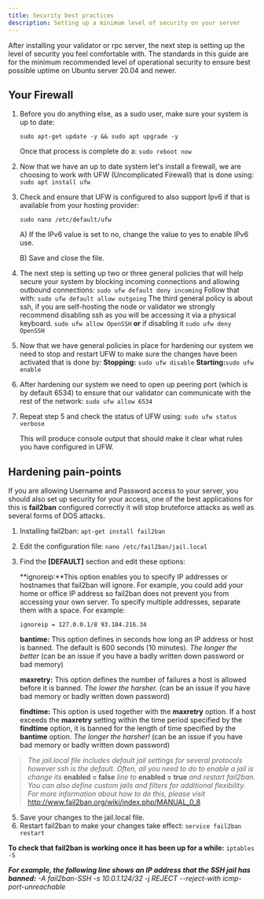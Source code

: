 ```yaml
---
title: Security best practices
description: Setting up a minimum level of security on your server
---
```


After installing your validator or rpc server, the next step is setting up the level of security you feel comfortable with. The standards in this guide are for the minimum recommended level of operational security to ensure best possible uptime on Ubuntu server 20.04 and newer.

## Your Firewall

1. Before you do anything else, as a sudo user, make sure your system is up to date:

   `sudo apt-get update -y && sudo apt upgrade -y`

   Once that process is complete do a:
   `sudo reboot now`

2. Now that we have an up to date system let's install a firewall, we are choosing to work with UFW (Uncomplicated Firewall) that is done using:
   `sudo apt install ufw`

3. Check and ensure that UFW is configured to also support Ipv6 if that is available from your hosting provider:

   `sudo nano /etc/default/ufw`

   A) If the IPv6 value is set to no, change the value to yes to enable IPv6 use.

   B) Save and close the file.

4. The next step is setting up two or three general policies that will help secure your system by blocking incoming connections and allowing outbound connections:
   `sudo ufw default deny incoming`
   Follow that with:
   `sudo ufw default allow outgoing`
   The third general policy is about ssh, if you are self-hosting the node or validator we strongly recommend disabling ssh as you will be accessing it via a physical keyboard.
   `sudo ufw allow OpenSSH` **or** if disabling it `sudo ufw deny OpenSSH`

5. Now that we have general policies in place for hardening our system we need to stop and restart UFW to make sure the changes have been activated that is done by:
   **Stopping:** `sudo ufw disable`
   **Starting:**`sudo ufw enable`

6. After hardening our system we need to open up peering port (which is by default 6534) to ensure that our validator can communicate with the rest of the network:
   `sudo ufw allow 6534`

7. Repeat step 5 and check the status of UFW using:
   `sudo ufw status verbose`

   This will produce console output that should make it clear what rules you have configured in UFW.

## Hardening pain-points

If you are allowing Username and Password access to your server, you should also set up security for your access, one of the best applications for this is **fail2ban** configured correctly it will stop bruteforce attacks as well as several forms of DOS attacks.

1. Installing fail2ban:
   `apt-get install fail2ban`

2. Edit the configuration file:
   `nano /etc/fail2ban/jail.local`

3. Find the **[DEFAULT]** section and edit these options:

   **ignoreip:**This option enables you to specify IP addresses or hostnames that fail2ban will ignore. For example, you could add your home or office IP address so fail2ban does not prevent you from accessing your own server. To specify multiple addresses, separate them with a space. For example:

   ```
   ignoreip = 127.0.0.1/8 93.184.216.34
   ```

   **bantime:** This option defines in seconds how long an IP address or host is banned. The default is 600 seconds (10 minutes). _The longer the better_ (can be an issue if you have a badly written down password or bad memory)

   **maxretry:** This option defines the number of failures a host is allowed before it is banned. _The lower the harsher._ (can be an issue if you have bad memory or badly written down password)

   **findtime:** This option is used together with the **maxretry** option. If a host exceeds the **maxretry** setting within the time period specified by the **findtime** option, it is banned for the length of time specified by the **bantime** option. _The longer the harsher!_ (can be an issue if you have bad memory or badly written down password)

> _The_ _jail.local_ _file includes default jail settings for several protocols however ssh is the default. Often, all you need to do to enable a jail is change its_ **enabled = false** _line to_ **enabled = true** _and restart fail2ban. You can also define custom jails and filters for additional flexibility. For more information about how to do this, please visit_ http://www.fail2ban.org/wiki/index.php/MANUAL_0_8

5. Save your changes to the jail.local file.
6. Restart fail2ban to make your changes take effect:
   `service fail2ban restart`

**To check that fail2ban is working once it has been up for a while:**
`iptables -S`

**_For example, the following line shows an IP address that the SSH jail has banned:_**
_-A fail2ban-SSH -s 10.0.1.124/32 -j REJECT --reject-with icmp-port-unreachable_
